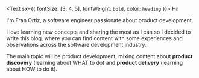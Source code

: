 <Text sx={{ fontSize: [3, 4, 5], fontWeight: `bold`, color: `heading` }}>
  Hi!
</Text>

I'm Fran Ortiz, a software engineer passionate about product development.

I love learning new concepts and sharing the most as I can so I decided to write this blog, where you can find content
with some experiences and observations across the software development industry.

The main topic will be product development, mixing content about **product discovery** (learning about WHAT to do)
and **product delivery** (learning about HOW to do it).
